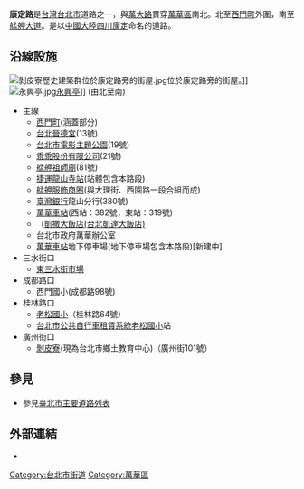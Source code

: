 {{Unreferenced |time=2019-08-02T14:41:37+00:00 }}
{{Infobox TwRoad2|
|name = 康定路
|enname = Kangding Rd.
|junc=
|image = 康定路 201911.jpg
|level = 市區道路
|length = 
|speedhigh = 50km/h
|start = [[環河南路|環河南路]]一段
|end = [[艋舺大道|艋舺大道]]
}}
'''康定路'''是[[台灣|台灣]][[台北市|台北市]]道路之一，與[[萬大路_(台北市)|萬大路]]貫穿[[萬華區|萬華區]]南北。北至[[西門町|西門町]]外圍，南至[[艋舺大道|艋舺大道]]。是以[[中國大陸|中國大陸]][[四川|四川]][[康定市|康定]]命名的道路。

==沿線設施==
[[File:剝皮寮歷史建築群位於康定路旁的街屋.jpg|thumb]]位於康定路旁的街屋。]]
[[File:永興亭.jpg|thumb]][[永興亭|永興亭]]]]
(由北至南)
*主線
**[[西門町|西門町]](涵蓋部分)
**[[台北晉德宮|台北晉德宮]](13號)
**[[台北市電影主題公園|台北市電影主題公園]](19號)
**[[乖乖|乖乖股份有限公司]](21號)
**[[艋舺祖師廟|艋舺祖師廟]](81號)
**[[捷運龍山寺站|捷運龍山寺站]](站體包含本路段)
**[[艋舺服飾商圈|艋舺服飾商圈]](與大理街、西園路一段合組而成)
**[[臺灣銀行|臺灣銀行]]龍山分行(380號)
**[[萬華車站|萬華車站]](西站：382號，東站：319號)
**（[[凱撒大飯店|凱撒大飯店(台北凱達大飯店)]]
**台北市政府萬華辦公室
**[[萬華車站|萬華車站]]地下停車場(地下停車場包含本路段)[新建中]
*三水街口
**[[三水街|東三水街市場]]
*成都路口
**西門國小(成都路98號)
*桂林路口
**[[老松國小|老松國小]]（桂林路64號）
**[[台北市公共自行車租賃系統|台北市公共自行車租賃系統]][[老松國小|老松國小]]站
*廣州街口
**[[剝皮寮|剝皮寮]](現為台北市鄉土教育中心)（廣州街101號）

==參見==
*參見[[臺北市主要道路列表|臺北市主要道路列表]]

== 外部連結 ==

* {{Commons category-inline|Kangding Road}}

{{臺北市市區主要道路}}

{{DEFAULTSORT:Kangding}}
[[Category:台北市街道|Category:台北市街道]]
[[Category:萬華區|Category:萬華區]]


{{TW-road-stub}}
